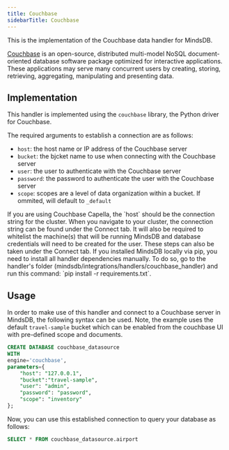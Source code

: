 ```yaml
---
title: Couchbase
sidebarTitle: Couchbase
---
```


This is the implementation of the Couchbase data handler for MindsDB.

[Couchbase](https://www.couchbase.com/) is an open-source, distributed multi-model NoSQL document-oriented database software package optimized for interactive applications. These applications may serve many concurrent users by creating, storing, retrieving, aggregating, manipulating and presenting data.

## Implementation

This handler is implemented using the `couchbase` library, the Python driver for Couchbase.

The required arguments to establish a connection are as follows:
* `host`: the host name or IP address of the Couchbase server
* `bucket`: the bjcket name to use when connecting with the Couchbase server
* `user`: the user to authenticate with the Couchbase server
* `password`: the password to authenticate the user with the Couchbase server
* `scope`:  scopes are a level of data organization within a bucket. If ommited, will default to `_default`

<Tip>
If you are using Couchbase Capella, the `host` should be the connection string for the cluster. When you navigate to your cluster, the connection string can be found under the Connect tab.
It will also be required to whitelist the machine(s) that will be running MindsDB and database credentials will need to be created for the user. These steps can also be taken under the Connect tab.
</Tip>

<Tip>
If you installed MindsDB locally via pip, you need to install all handler dependencies manually. To do so, go to the handler's folder (mindsdb/integrations/handlers/couchbase_handler) and run this command: `pip install -r requirements.txt`.
</Tip>

## Usage
In order to make use of this handler and connect to a Couchbase server in MindsDB, the following syntax can be used. Note, the example uses the default `travel-sample` bucket which can be enabled from the couchbase UI with pre-defined scope and documents. 

```sql
CREATE DATABASE couchbase_datasource
WITH
engine='couchbase',
parameters={
    "host": "127.0.0.1",
    "bucket":"travel-sample",
    "user": "admin",
    "password": "password",
    "scope": "inventory"
};
```

Now, you can use this established connection to query your database as follows:

```sql
SELECT * FROM couchbase_datasource.airport
```